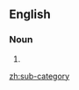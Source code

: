 {{also|subcategory}}
==English==

===Noun===
{{en-noun|head=[[sub-]][[category]]|sub-categories}}
# {{alternative spelling of|subcategory|lang=en}}

[[zh:sub-category]]